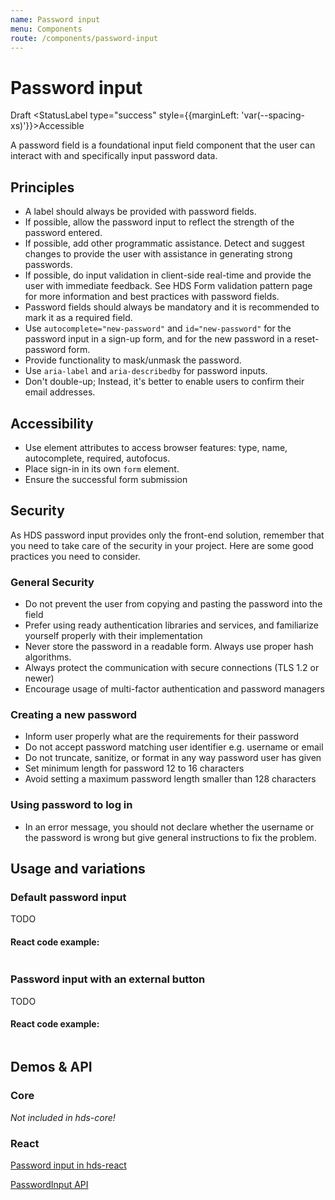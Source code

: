 ```yaml
---
name: Password input
menu: Components
route: /components/password-input
---
```




# Password input

<StatusLabel type="alert">Draft</StatusLabel>
<StatusLabel type="success" style={{marginLeft: 'var(--spacing-xs)'}}>Accessible</StatusLabel>

<LargeParagraph>
    A password field is a foundational input field component that the user can interact with and specifically input password data.
</LargeParagraph>

## Principles
- A label should always be provided with password fields.
- If possible, allow the password input to reflect the strength of the password entered.
- If possible, add other programmatic assistance. Detect and suggest changes to provide the user with assistance in generating strong passwords.
- If possible, do input validation in client-side real-time and provide the user with immediate feedback. See HDS Form validation pattern page for more information and best practices with password fields.
- Password fields should always be mandatory and it is recommended to mark it as a required field.
- Use `autocomplete="new-password"` and `id="new-password"` for the password input in a sign-up form, and for the new password in a reset-password form.
- Provide functionality to mask/unmask the password.
- Use `aria-label` and `aria-describedby` for password inputs.
- Don't double-up; Instead, it's better to enable users to confirm their email addresses.

## Accessibility
- Use element attributes to access browser features: type, name, autocomplete, required, autofocus.
- Place sign-in in its own `form` element.
- Ensure the successful form submission

## Security
As HDS password input provides only the front-end solution, remember that you need to take care of the security in your project.
Here are some good practices you need to consider.

### General Security
- Do not prevent the user from copying and pasting the password into the field
- Prefer using ready authentication libraries and services, and familiarize yourself properly with their implementation
- Never store the password in a readable form. Always use proper hash algorithms.
- Always protect the communication with secure connections (TLS 1.2 or newer)
- Encourage usage of multi-factor authentication and password managers

### Creating a new password
- Inform user properly what are the requirements for their password
- Do not accept password matching user identifier e.g. username or email
- Do not truncate, sanitize, or format in any way password user has given
- Set minimum length for password 12 to 16 characters
- Avoid setting a maximum password length smaller than 128 characters

### Using password to log in
- In an error message, you should not declare whether the username or the password is wrong but give general instructions to fix the problem.

## Usage and variations

### Default password input
TODO

<Playground>

</Playground>

#### React code example:
```tsx

```

### Password input with an external button
TODO

<Playground>

</Playground>

#### React code example:
```tsx

```

## Demos & API

### Core

_Not included in hds-core!_

### React

[Password input in hds-react](/storybook/react/?path=/story/components-timeinput--default)

[PasswordInput API](/storybook/react/?path=/docs/components-timeinput--default)

